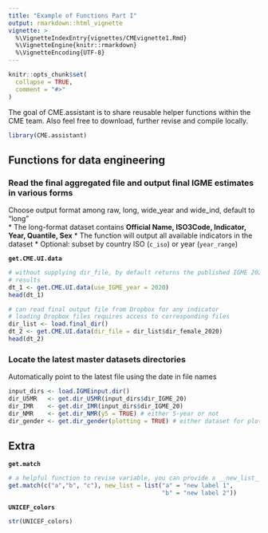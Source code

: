 ```yaml
---
title: "Example of Functions Part I"
output: rmarkdown::html_vignette
vignette: >
  %\VignetteIndexEntry{vignettes/CMEvignette1.Rmd}
  %\VignetteEngine{knitr::rmarkdown}
  %\VignetteEncoding{UTF-8}
---
```


```r
knitr::opts_chunk$set(
  collapse = TRUE,
  comment = "#>"
)
```

The goal of CME.assistant is to share reusable helper functions within the CME team.
Also feel free to download, further revise and compile locally.

```r
library(CME.assistant)
```

## Functions for data engineering

### Read the final  aggregated file and output final IGME estimates in various forms
Choose output format among raw, long, wide_year and wide_ind, default to "long"  
* The long-format dataset contains __Official Name, ISO3Code, Indicator, Year, Quantile, Sex__
* The function will output all available indicators in the dataset
* Optional: subset by country ISO (`c_iso`) or year (`year_range`) 

**`get.CME.UI.data`**
```r
# without supplying dir_file, by default returns the published IGME 2020 final
# results
dt_1 <- get.CME.UI.data(use_IGME_year = 2020)
head(dt_1)
```

```r
# can read final output file from Dropbox for any indicator
# loading Dropbox files requires access to corresponding files
dir_list <- load.final_dir()
dt_2 <- get.CME.UI.data(dir_file = dir_list$dir_female_2020)
head(dt_2)
```


### Locate the latest master datasets directories  
Automatically point to the latest file using the date in file names  
```r
input_dirs <- load.IGMEinput.dir()
dir_U5MR   <- get.dir_U5MR(input_dirs$dir_IGME_20)
dir_IMR    <- get.dir_IMR(input_dirs$dir_IGME_20)
dir_NMR    <- get.dir_NMR(y5 = TRUE) # either 5-year or not
dir_gender <- get.dir_gender(plotting = TRUE) # either dataset for plotting or modeling
```


## Extra  
**`get.match`**
```r
# a helpful function to revise variable, you can provide a __new_list__ to define the labels
get.match(c("a","b", "c"), new_list = list("a" = "new label 1",
                                           "b" = "new label 2"))

```

**`UNICEF_colors`**
```r
str(UNICEF_colors)
```

